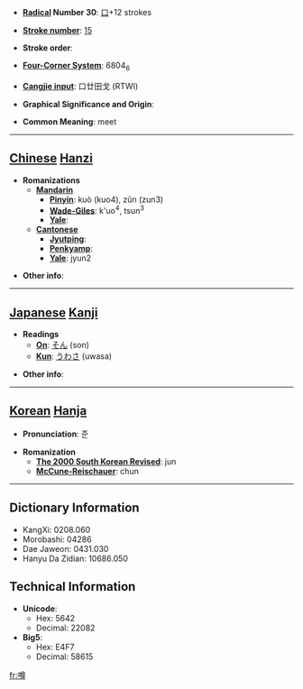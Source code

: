 * '''[[Wiktionary:Chinese radical index| Radical]] Number 30''': [[Wiktionary:Chinese radical index 口|口]]+12 strokes

* '''[[Wiktionary:Chinese total strokes index|Stroke number]]''': [[Wiktionary:Chinese total strokes index 15|15]]

* '''Stroke order''': 

* '''[[Wiktionary:Chinese four corner index|Four-Corner System]]''': 6804<sub>6</sub>

* '''[[Wiktionary:Chinese Cangjie index|Cangjie input]]''': 口廿田戈 (RTWI)

* '''Graphical Significance and Origin''': 

* '''Common Meaning''': meet

----

== [[Chinese]] [[Hanzi]] ==

* '''Romanizations'''
** '''[[Mandarin]]'''
*** '''[[Pinyin]]''': kuò (kuo4), zǔn (zun3)
*** '''[[Wade-Giles]]''': k'uo<sup>4</sup>, tsun<sup>3</sup>
*** '''[[Yale]]''': 
** '''[[Cantonese]]'''
*** '''[[Jyutping]]''':
*** '''[[Penkyamp]]''': 
*** '''[[Yale]]''': jyun2

* '''Other info''': 

----

== [[Japanese]] [[Kanji]] ==

* '''Readings'''
** '''[[On]]''': [[そん]] (son)
** '''[[Kun]]''': [[うわさ]] (uwasa)

* '''Other info''':  

----

== [[Korean]] [[Hanja]] ==

* '''Pronunciation''': 준

* '''Romanization'''
** '''[[The 2000 South Korean Revised Romanization|The 2000 South Korean Revised]]''': jun
** '''[[McCune-Reischauer]]''': chun

----

== Dictionary Information ==

* KangXi: 0208.060
* Morobashi: 04286
* Dae Jaweon: 0431.030
* Hanyu Da Zidian: 10686.050

== Technical Information ==

* '''Unicode''':
** Hex: 5642
** Decimal: 22082
* '''Big5''':
** Hex: E4F7
** Decimal: 58615

[[fr:噂]]